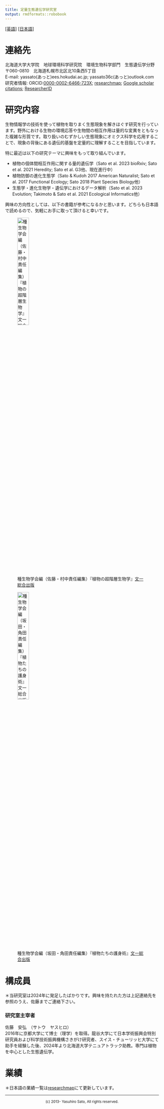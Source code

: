 ```yaml
---
title: 定量生態遺伝学研究室
output: rmdformats::robobook
---
```


[[英語]](index.html) [[日本語]](index_jp.html)  

# 連絡先
北海道大学大学院　地球環境科学研究院　環境生物科学部門　生態遺伝学分野  
〒060-0810　北海道札幌市北区北10条西5丁目  
E-mail: yassato(あっと)ees.hokudai.ac.jp; yassato36c(あっと)outlook.com  
研究者情報: ORCID:[0000-0002-6466-723X](http://orcid.org/0000-0002-6466-723X); [researchmap](https://researchmap.jp/yassatojpn/?lang=japanese); [Google scholar citations](https://scholar.google.co.jp/citations?hl=ja&user=HbrGYr8AAAAJ&view_op=list_works&sortby=pubdate); [ResearcherID](https://www.webofscience.com/wos/author/rid/N-7939-2013)  
  
  
# 研究内容
生物情報学の技術を使って植物を取りまく生態現象を解きほぐす研究を行っています。野外における生物の環境応答や生物間の相互作用は量的な変異をともなった複雑な形質です。取り扱いのむずかしい生態現象にオミクス科学を応用することで、現象の背後にある遺伝的基盤を定量的に理解することを目指しています。  

特に最近は以下の研究テーマに興味をもって取り組んでいます。  

- 植物の個体間相互作用に関する量的遺伝学（Sato et al. 2023 bioRxiv; Sato et al. 2021 Heredity; Sato et al. G3他、現在進行中）
- 植物防御の進化生態学（Sato & Kudoh 2017 American Naturalist; Sato et al. 2017 Functional Ecology; Sato 2018 Plant Species Biology他）
- 生態学・進化生物学・遺伝学におけるデータ解析（Sato et al. 2023 Evolution; Takimoto & Sato et al. 2021 Ecological Informatics他）  

興味の方向性としては、以下の書籍が参考になるかと思います。どちらも日本語で読めるので、気軽にお手に取って頂けると幸いです。  

![種生物学会編（佐藤・村中責任編集）『植物の超階層生物学』[文一総合出版](https://www.bun-ichi.co.jp/tabid/57/pdid/978-4-8299-6210-7/Default.aspx)](./photo/sssb6210-7.jpg){width=30%}  
  
![種生物学会編（坂田・角田責任編集）『植物たちの護身術』[文一総合出版](https://www.bun-ichi.co.jp/tabid/57/pdid/978-4-8299-6211-4/Default.aspx)](./photo/sssb6211-4.jpg){width=30%}  
  

  
# 構成員

＊当研究室は2024年に発足したばかりです。興味を持たれた方は上記連絡先を参照のうえ、佐藤までご連絡下さい。  

### 研究室主宰者

佐藤　安弘　（サトウ　ヤスヒロ）  
2016年に京都大学にて博士（理学）を取得。龍谷大学にて日本学術振興会特別研究員および科学技術振興機構さきがけ研究者、スイス・チューリッヒ大学にて助手を経験した後、2024年より北海道大学テニュアトラック助教。専門は植物を中心とした生態遺伝学。  


# 業績
＊日本語の業績一覧は[researchmap](https://researchmap.jp/yassatojpn/?lang=japanese)にて更新しています。
  
---
  
<p align="center"><sup>(c) 2013- Yasuhiro Sato, All rights reserved.</sup></p>  


